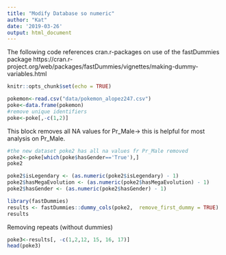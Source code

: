 ```yaml
---
title: "Modify Database so numeric"
author: "Kat"
date: '2019-03-26'
output: html_document
---
```


The following code references cran.r-packages on use of the fastDummies package
https://cran.r-project.org/web/packages/fastDummies/vignettes/making-dummy-variables.html

```r
knitr::opts_chunk$set(echo = TRUE)
```

```r
pokemon<-read.csv("data/pokemon_alopez247.csv")
poke<-data.frame(pokemon)
#remove unique identifiers
poke<-poke[,-c(1,2)]
```

This block removes all NA values for Pr_Male-> this is helpful for most analysis on Pr_Male.
```r
#the new dataset poke2 has all na values fr Pr_Male removed
poke2<-poke[which(poke$hasGender=='True'),]
poke2
```


```r
poke2$isLegendary <- (as.numeric(poke2$isLegendary) - 1)
poke2$hasMegaEvolution <- (as.numeric(poke2$hasMegaEvolution) - 1)
poke2$hasGender <- (as.numeric(poke2$hasGender) - 1)
```

```r
library(fastDummies)
results <- fastDummies::dummy_cols(poke2,  remove_first_dummy = TRUE)
results
```
Removing repeats (without dummies)
```r
poke3<-results[, -c(1,2,12, 15, 16, 17)]
head(poke3)
```

